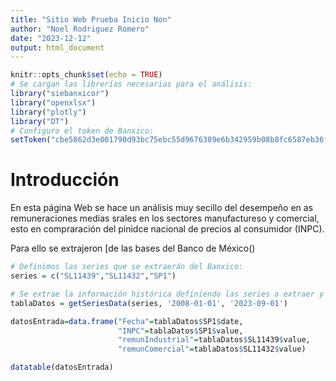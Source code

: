 ---
title: "Sitio Web Prueba Inicio Non"
author: "Noel Rodriguez Romero"
date: "2023-12-12"
output: html_document
---

```{r setup, include=FALSE}
knitr::opts_chunk$set(echo = TRUE)
# Se cargan las librerías necesarias para el análisis:
library("siebanxicor")
library("openxlsx")
library("plotly")
library("DT")
# Configuro el token de Banxico:
setToken("cbe5862d3e001790d93bc75ebc55d9676389e6b342959b08b8fc6587eb36f321")
```

# Introducción
En esta página Web se hace un análisis muy secillo del desempeño en as remuneraciones medias srales en los sectores manufactureso y comercial, esto en compraración del pinidce nacional de precios al consumidor (INPC).

Para ello se extrajeron [de las bases del Banco de México()


```{r Tabla datos, echo=FALSE}
# Definimos las series que se extraerán del Banxico:
series = c("SL11439","SL11432","SP1")

# Se extrae la información histórica definiendo las series a extraer y la fecha tanto inicial como final de los datos.
tablaDatos = getSeriesData(series, '2008-01-01', '2023-09-01')

datosEntrada=data.frame("Fecha"=tablaDatos$SP1$date,
                        "INPC"=tablaDatos$SP1$value,
                        "remunIndustrial"=tablaDatos$SL11439$value,
                        "remunComercial"=tablaDatos$SL11432$value)

datatable(datosEntrada)

```

